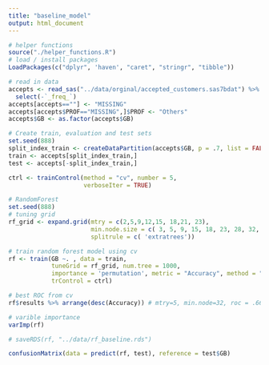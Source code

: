 ```yaml
---
title: "baseline_model"
output: html_document
---
```


```r
# helper functions
source("./helper_functions.R")
# load / install packages
LoadPackages(c("dplyr", 'haven', "caret", "stringr", "tibble"))

# read in data
accepts <- read_sas("../data/orginal/accepted_customers.sas7bdat") %>%
  select(-`_freq_`)
accepts[accepts==""] <- "MISSING"
accepts[accepts$PROF=="MISSING",]$PROF <- "Others"
accepts$GB <- as.factor(accepts$GB)
```

```r
# Create train, evaluation and test sets
set.seed(888)
split_index_train <- createDataPartition(accepts$GB, p = .7, list = FALSE)
train <- accepts[split_index_train,]
test <- accepts[-split_index_train,]
```



```r
ctrl <- trainControl(method = "cv", number = 5,
                     verboseIter = TRUE)
```

```r
# RandomForest
set.seed(888)
# tuning grid
rf_grid <- expand.grid(mtry = c(2,5,9,12,15, 18,21, 23), 
                       min.node.size = c( 3, 5, 9, 15, 18, 23, 28, 32, 37,45),
                       splitrule = c( 'extratrees'))

# train random forest model using cv
rf <- train(GB ~. , data = train,
            tuneGrid = rf_grid, num.tree = 1000, 
            importance = 'permutation', metric = "Accuracy", method = "ranger", 
            trControl = ctrl)

# best ROC from cv
rf$results %>% arrange(desc(Accuracy)) # mtry=5, min.node=32, roc = .66

# varible importance
varImp(rf)

# saveRDS(rf, "../data/rf_baseline.rds")
```

```r
confusionMatrix(data = predict(rf, test), reference = test$GB)
```



